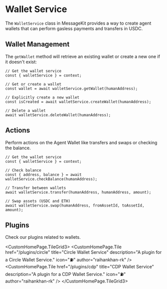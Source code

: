 
# Wallet Service

The `WalletService` class in MessageKit provides a way to create agent wallets that can perform gasless payments and transfers in USDC.

## Wallet Management

The `getWallet` method will retrieve an existing wallet or create a new one if it doesn't exist:

```tsx
// Get the wallet service
const { walletService } = context;

// Get or create a wallet
const wallet = await walletService.getWallet(humanAddress);

// Explicitly create a new wallet
const isCreated = await walletService.createWallet(humanAddress);

// Delete a wallet
await walletService.deleteWallet(humanAddress);
```

## Actions

Perform actions on the Agent Wallet like transfers and swaps or checking the balance.

```tsx
// Get the wallet service
const { walletService } = context;

// Check balance
const { address, balance } = await walletService.checkBalance(humanAddress);

// Transfer between wallets
await walletService.transfer(humanAddress, humanAddress, amount);

// Swap assets (USDC and ETH)
await walletService.swap(humanAddress, fromAssetId, toAssetId, amount);
```

## Plugins

Check our plugins related to wallets.

<CustomHomePage.TileGrid3>
  <CustomHomePage.Tile
    href="/plugins/circle"
    title="Circle Wallet Service"
    description="A plugin for a Circle Wallet Service."
    icon="⛽️"
    author="raihankhan-rk"
  />
  <CustomHomePage.Tile
    href="/plugins/cdp"
    title="CDP Wallet Service"
    description="A plugin for a CDP Wallet Service."
    icon="⛽️"
    author="raihankhan-rk"
  />
</CustomHomePage.TileGrid3>
